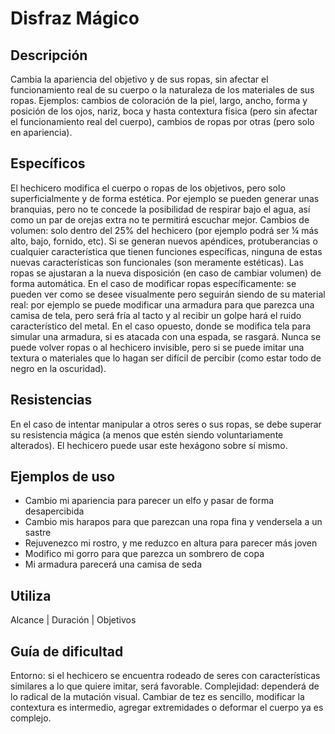 # Disfraz Mágico

## Descripción

Cambia la apariencia del objetivo y de sus ropas, sin afectar el funcionamiento real de su cuerpo o la naturaleza de los materiales de sus ropas. Ejemplos: cambios de coloración de la piel, largo, ancho, forma y posición de los ojos, nariz, boca y hasta contextura física (pero sin afectar el funcionamiento real del cuerpo), cambios de ropas por otras (pero solo en apariencia).

## Específicos

El hechicero modifica el cuerpo o ropas de los objetivos, pero solo superficialmente y de forma estética. Por ejemplo se pueden generar unas branquias, pero no te concede la posibilidad de respirar bajo el agua, así como un par de orejas extra no te permitirá escuchar mejor. Cambios de volumen: solo dentro del 25% del hechicero (por ejemplo podrá ser ¼ más alto, bajo, fornido, etc). Si se generan nuevos apéndices, protuberancias o cualquier característica que tienen funciones específicas, ninguna de estas nuevas características son funcionales (son meramente estéticas).
Las ropas se ajustaran a la nueva disposición (en caso de cambiar volumen) de forma automática. En el caso de modificar ropas específicamente: se pueden ver como se desee visualmente pero seguirán siendo de su material real: por ejemplo se puede modificar una armadura para que parezca una camisa de tela, pero será fría al tacto y al recibir un golpe hará el ruido característico del metal. En el caso opuesto, donde se modifica tela para simular una armadura, si es atacada con una espada, se rasgará.
Nunca se puede volver ropas o al hechicero invisible, pero si se puede imitar una textura o materiales que lo hagan ser difícil de percibir (como estar todo de negro en la oscuridad).

## Resistencias

En el caso de intentar manipular a otros seres o sus ropas, se debe superar su resistencia mágica (a menos que estén siendo voluntariamente alterados). El hechicero puede usar este hexágono sobre sí mismo.

## Ejemplos de uso

- Cambio mi apariencia para parecer un elfo y pasar de forma desapercibida
- Cambio mis harapos para que parezcan una ropa fina y vendersela a un sastre
- Rejuvenezco mi rostro, y me reduzco en altura para parecer más joven
- Modifico mi gorro para que parezca un sombrero de copa
- Mi armadura parecerá una camisa de seda

## Utiliza

Alcance | Duración | Objetivos

## Guía de dificultad

Entorno: si el hechicero se encuentra rodeado de seres con características similares a lo que quiere imitar, será favorable. Complejidad: dependerá de lo radical de la mutación visual. Cambiar de tez es sencillo, modificar la contextura es intermedio, agregar extremidades o deformar el cuerpo ya es complejo.

